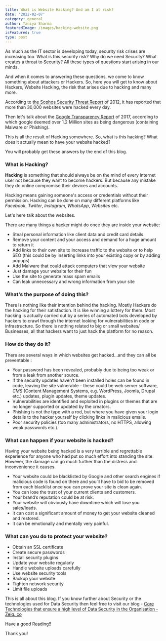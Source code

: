 ```yaml
---
title: What is Website Hacking? And am I at risk?
date: '2022-02-07'
category: general
author: Taniya Sharma
featuredImage: /images/hacking-website.png
isFeatured: true
type: post
---
```


As much as the IT sector is developing today, security risk crises are increasing too. What is this security risk? Why do we need Security? What creates a threat to Security? All these types of questions start arising in our minds.

And when it comes to answering these questions, we come to know something about attackers or Hackers. So, here you will get to know about Hackers, Website Hacking, the risk that arises due to hacking and many more.

According to [the Sophos Security Threat Report](https://www.sophos.com/medialibrary/pdfs/other/sophossecuritythreatreport2012.pdf) of 2012, it has reported that more than 30,000 websites were hacked every day.

Then let's talk about the [Google Transparency Report](https://transparencyreport.google.com/safe-browsing/) of 2017, according to which google deemed over 1.2 Million sites as being dangerous (containing Malware or Phishing).

This is all the result of Hacking somewhere. So, what is this hacking? What does it actually mean to have your website hacked?

You will probably get these answers by the end of this blog.

### What is Hacking?

**Hacking** is something that should always be on the mind of every internet user not because they want to become hackers. But because any mistake they do online compromise their devices and accounts.

Hacking means gaining someone's access or credentials without their permission. Hacking can be done on many different platforms like *Facebook*, *Twitter*, *Instagram*, *WhatsApp*, *Websites* etc.

Let's here talk about the websites.

There are many things a hacker might do once they are inside your website:

-   Steal personal information like client data and credit card details
-   Remove your content and your access and demand for a huge amount to return it
-   Add links to their own site to increase traffic to the website or to help SEO (this could be by inserting links into your existing copy or by adding popups)
-   Add Malware that could attack computers that view your website
-   Just damage your website for their fun
-   Use the site to generate mass spam emails
-   Can leak unnecessary and wrong information from your site

### What's the purpose of doing this?

There is nothing like their intention behind the hacking. Mostly Hackers do the hacking for their satisfaction. It is like winning a lottery for them. Most hacking is actually carried out by a series of automated bots developed by hackers to crawl through the internet looking for vulnerabilities in code or infrastructure. So there is nothing related to big or small websites/ Businesses, all that hackers want to just hack the platform for no reason.

### How do they do it?

There are several ways in which websites get hacked…and they can all be preventable :

-   Your password has been revealed, probably due to being too weak or from a leak from another source.
-   If the security updates haven’t been installed holes can be found in code, leaving the site vulnerable – these could be web server software, *CMS* (Content Management Systems, e.g. WordPress, Joomla, Drupal etc.) updates, plugin updates, theme updates.
-   Vulnerabilities are identified and exploited in plugins or themes that are no longer supported or updated by the creators.
-   Phishing is not the type with a rod, but where you have given your login details to the hacker yourself by clicking links in malicious emails.
-   Poor security policies (too many administrators, no HTTPS, allowing weak passwords etc.).

### What can happen if your website is hacked?

Having your website being hacked is a very terrible and regrettable experience for anyone who had put so much effort into standing the site. However, the damage can go much further than the distress and inconvenience it causes.

-   Your website could be blacklisted by Google and other search engines if malicious code is found on there and you’ll have to bid to be removed from each blacklist once you can prove your site is clean again.
-   You can lose the trust of your current clients and customers.
-   Your brand’s reputation could be at risk.
-   Your website will obviously have downtime which will lose you sales/leads.
-   It can cost a significant amount of money to get your website cleaned and restored.
-   It can be emotionally and mentally very painful.

### What can you do to protect your website?

-   Obtain an SSL certificate
-   Create secure passwords
-   Install security plugins
-   Update your website regularly
-   Handle website uploads carefully
-   Use website security tools
-   Backup your website
-   Tighten network security
-   Limit file uploads

 This is all about this blog. If you know further about Security or the technologies used for Data Security then feel free to visit our blog - [Core Technologies that ensure a high level of Data Security in the Organisation - Zeiq. co](https://www.zeiq.co/posts/core-technologies-that-ensure-a-high-level-of-data-security-in-the-organisation/)

 Have a good Reading!!

Thank you!
